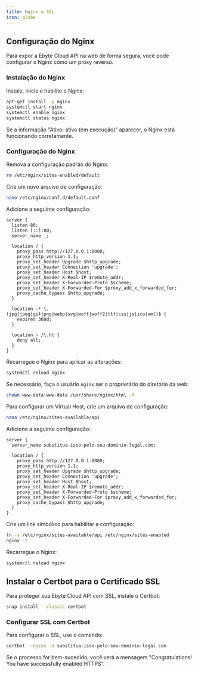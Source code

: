 ```yaml
---
title: Nginx e SSL
icon: globe  
---
```


## Configuração do Nginx

Para expor a Ebyte Cloud API na web de forma segura, você pode configurar o Nginx como um proxy reverso.

### Instalação do Nginx

Instale, inicie e habilite o Nginx:

```bash
apt-get install -y nginx
systemctl start nginx
systemctl enable nginx
systemctl status nginx
```

Se a informação "Ativo: ativo (em execução)" aparecer, o Nginx está funcionando corretamente.

### Configuração do Nginx

Remova a configuração padrão do Nginx:

```bash
rm /etc/nginx/sites-enabled/default
```

Crie um novo arquivo de configuração:

```bash
nano /etc/nginx/conf.d/default.conf
```

Adicione a seguinte configuração:

```nginx
server {
  listen 80;
  listen [::]:80;
  server_name _;

  location / {
    proxy_pass http://127.0.0.1:8080;
    proxy_http_version 1.1;
    proxy_set_header Upgrade $http_upgrade;
    proxy_set_header Connection 'upgrade';
    proxy_set_header Host $host;
    proxy_set_header X-Real-IP $remote_addr;
    proxy_set_header X-Forwarded-Proto $scheme;
    proxy_set_header X-Forwarded-For $proxy_add_x_forwarded_for;
    proxy_cache_bypass $http_upgrade;
  }

  location ~* \.(jpg|jpeg|gif|png|webp|svg|woff|woff2|ttf|css|js|ico|xml)$ {
    expires 360d;
  }

  location ~ /\.ht {
    deny all;
  }
}
```

Recarregue o Nginx para aplicar as alterações:

```bash
systemctl reload nginx
```

Se necessário, faça o usuário `nginx` ser o proprietário do diretório da web:

```bash
chown www-data:www-data /usr/share/nginx/html -R
```

Para configurar um Virtual Host, crie um arquivo de configuração:

```bash
nano /etc/nginx/sites-available/api
```

Adicione a seguinte configuração:

```nginx
server {
  server_name substitua-isso-pelo-seu-domínio-legal.com;

  location / {
    proxy_pass http://127.0.0.1:8080;
    proxy_http_version 1.1;
    proxy_set_header Upgrade $http_upgrade;
    proxy_set_header Connection 'upgrade';
    proxy_set_header Host $host;
    proxy_set_header X-Real-IP $remote_addr;
    proxy_set_header X-Forwarded-Proto $scheme;
    proxy_set_header X-Forwarded-For $proxy_add_x_forwarded_for;
    proxy_cache_bypass $http_upgrade;
  }
}
```

Crie um link simbólico para habilitar a configuração:

```bash
ln -s /etc/nginx/sites-available/api /etc/nginx/sites-enabled
nginx -t
```

Recarregue o Nginx:

```bash
systemctl reload nginx
```

## Instalar o Certbot para o Certificado SSL

Para proteger sua Ebyte Cloud API com SSL, instale o Certbot:

```bash
snap install --classic certbot
```

### Configurar SSL com Certbot

Para configurar o SSL, use o comando:

```bash
certbot --nginx -d substitua-isso-pelo-seu-domínio-legal.com
```

<Note>  
Se o processo for bem-sucedido, você verá a mensagem "Congratulations! You have successfully enabled HTTPS".
</Note>

